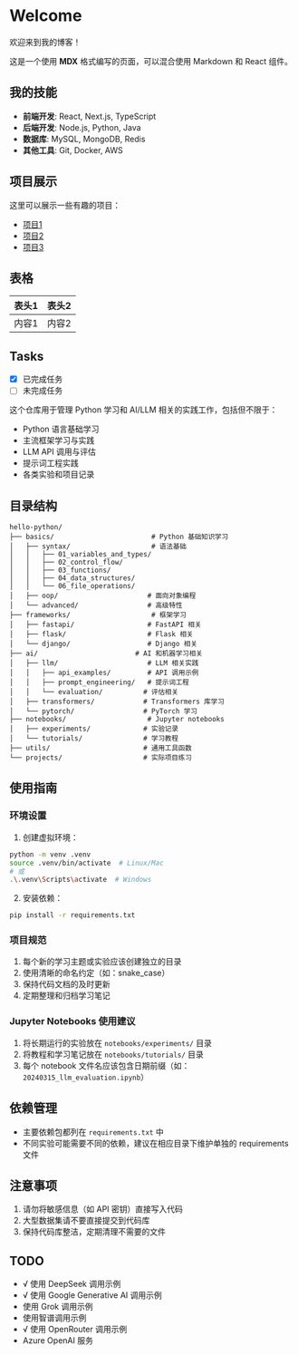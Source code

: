 # Welcome

欢迎来到我的博客！

这是一个使用 **MDX** 格式编写的页面，可以混合使用 Markdown 和 React 组件。

## 我的技能

- **前端开发**: React, Next.js, TypeScript
- **后端开发**: Node.js, Python, Java
- **数据库**: MySQL, MongoDB, Redis
- **其他工具**: Git, Docker, AWS

## 项目展示

这里可以展示一些有趣的项目：

- [项目1](https://github.com/yourusername/project1)
- [项目2](https://github.com/yourusername/project2)
- [项目3](https://github.com/yourusername/project3)

## 表格

| 表头1 | 表头2 |  
|------|------|  
| 内容1 | 内容2 | 

## Tasks

- [x] 已完成任务
- [ ] 未完成任务 

这个仓库用于管理 Python 学习和 AI/LLM 相关的实践工作，包括但不限于：
- Python 语言基础学习
- 主流框架学习与实践
- LLM API 调用与评估
- 提示词工程实践
- 各类实验和项目记录

## 目录结构

```
hello-python/
├── basics/                        # Python 基础知识学习
│   ├── syntax/                    # 语法基础
│   │   ├── 01_variables_and_types/
│   │   ├── 02_control_flow/
│   │   ├── 03_functions/
│   │   ├── 04_data_structures/
│   │   └── 06_file_operations/
│   ├── oop/                      # 面向对象编程
│   └── advanced/                 # 高级特性
├── frameworks/                    # 框架学习
│   ├── fastapi/                  # FastAPI 相关
│   ├── flask/                    # Flask 相关
│   └── django/                   # Django 相关
├── ai/                        # AI 和机器学习相关
│   ├── llm/                      # LLM 相关实践
│   │   ├── api_examples/         # API 调用示例
│   │   ├── prompt_engineering/   # 提示词工程
│   │   └── evaluation/          # 评估相关
│   ├── transformers/            # Transformers 库学习
│   └── pytorch/                 # PyTorch 学习
├── notebooks/                    # Jupyter notebooks
│   ├── experiments/             # 实验记录
│   └── tutorials/               # 学习教程
├── utils/                       # 通用工具函数
└── projects/                    # 实际项目练习
```

## 使用指南

### 环境设置
1. 创建虚拟环境：
```bash
python -m venv .venv
source .venv/bin/activate  # Linux/Mac
# 或
.\.venv\Scripts\activate  # Windows
```

2. 安装依赖：
```bash
pip install -r requirements.txt
```

### 项目规范
1. 每个新的学习主题或实验应该创建独立的目录
2. 使用清晰的命名约定（如：snake_case）
3. 保持代码文档的及时更新
4. 定期整理和归档学习笔记

### Jupyter Notebooks 使用建议
1. 将长期运行的实验放在 `notebooks/experiments/` 目录
2. 将教程和学习笔记放在 `notebooks/tutorials/` 目录
3. 每个 notebook 文件名应该包含日期前缀（如：`20240315_llm_evaluation.ipynb`）

## 依赖管理
- 主要依赖包都列在 `requirements.txt` 中
- 不同实验可能需要不同的依赖，建议在相应目录下维护单独的 requirements 文件

## 注意事项
1. 请勿将敏感信息（如 API 密钥）直接写入代码
2. 大型数据集请不要直接提交到代码库
3. 保持代码库整洁，定期清理不需要的文件 

## TODO

- √ 使用 DeepSeek 调用示例
- √ 使用 Google Generative AI 调用示例
- 使用 Grok 调用示例
- 使用智谱调用示例
- √ 使用 OpenRouter 调用示例
- Azure OpenAI 服务

